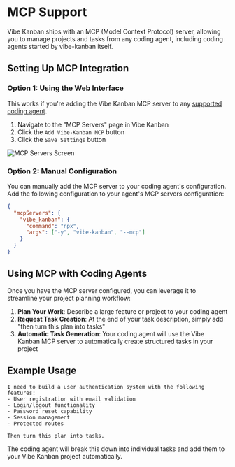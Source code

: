 # MCP Support

Vibe Kanban ships with an MCP (Model Context Protocol) server, allowing you to manage projects and tasks from any coding agent, including coding agents started by vibe-kanban itself.

## Setting Up MCP Integration

### Option 1: Using the Web Interface

This works if you're adding the Vibe Kanban MCP server to any [supported coding agent](/docs/supported-coding-agents).

1. Navigate to the "MCP Servers" page in Vibe Kanban
2. Click the `Add Vibe-Kanban MCP` button
3. Click the `Save Settings` button

![MCP Servers Screen](/images/screenshot-mcp-servers.png)

### Option 2: Manual Configuration

You can manually add the MCP server to your coding agent's configuration. Add the following configuration to your agent's MCP servers configuration:

```json
{
  "mcpServers": {
    "vibe_kanban": {
      "command": "npx",
      "args": ["-y", "vibe-kanban", "--mcp"]
    }
  }
}
```

## Using MCP with Coding Agents

Once you have the MCP server configured, you can leverage it to streamline your project planning workflow:

1. **Plan Your Work**: Describe a large feature or project to your coding agent
2. **Request Task Creation**: At the end of your task description, simply add "then turn this plan into tasks"
3. **Automatic Task Generation**: Your coding agent will use the Vibe Kanban MCP server to automatically create structured tasks in your project

## Example Usage

```
I need to build a user authentication system with the following features:
- User registration with email validation
- Login/logout functionality
- Password reset capability
- Session management
- Protected routes

Then turn this plan into tasks.
```

The coding agent will break this down into individual tasks and add them to your Vibe Kanban project automatically.
